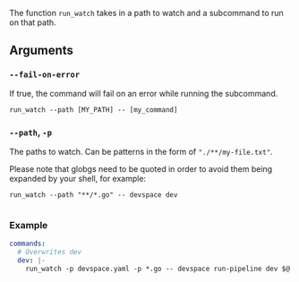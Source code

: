 The function `run_watch` takes in a path to watch and a subcommand to run on that path.

## Arguments

### `--fail-on-error`

If true, the command will fail on an error while running the subcommand.

```
run_watch --path [MY_PATH] -- [my_command]
```

### `--path`, `-p`

The paths to watch. Can be patterns in the form of `"./**/my-file.txt"`.

Please note that globgs need to be quoted in order to avoid them being expanded
by your shell, for example:


```
run_watch --path "**/*.go" -- devspace dev
```


```
```

### Example

```yaml
commands:
  # Overwrites dev
  dev: |-
    run_watch -p devspace.yaml -p *.go -- devspace run-pipeline dev $@
```
